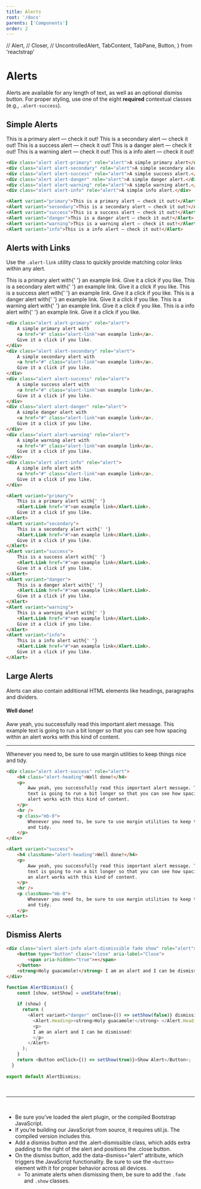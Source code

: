 ```yaml
---
title: Alerts
root: '/docs'
parents: ['Components']
order: 2
---
```


// Alert,
// Closer,
// UncontrolledAlert,
TabContent,
TabPane,
Button,
} from 'reactstrap'


# Alerts

Alerts are available for any length of text, as well as an optional dismiss button. For proper styling, use one of the eight **required** contextual classes (e.g., `.alert-success`).

## Simple Alerts


<ComponentPreview>
	<Alert variant="primary">This is a primary alert — check it out!</Alert>
	<Alert variant="secondary">This is a secondary alert — check it out!</Alert>
	<Alert variant="success">This is a success alert — check it out!</Alert>
	<Alert variant="danger">This is a danger alert — check it out!</Alert>
	<Alert variant="warning">This is a warning alert — check it out!</Alert>
	<Alert variant="info">This is a info alert — check it out!</Alert>
</ComponentPreview>

<CodePreview>
<HtmlCodeBlock>


```html
<div class="alert alert-primary" role="alert">A simple primary alert</div>
<div class="alert alert-secondary" role="alert">A simple secondary alert.</div>
<div class="alert alert-success" role="alert">A simple success alert.</div>
<div class="alert alert-danger" role="alert">A simple danger alert.</div>
<div class="alert alert-warning" role="alert">A simple warning alert.</div>
<div class="alert alert-info" role="alert">A simple info alert.</div>
```

</HtmlCodeBlock>
<ReactCodeBlock>

```html
<Alert variant="primary">This is a primary alert — check it out!</Alert>
<Alert variant="secondary">This is a secondary alert — check it out!</Alert>
<Alert variant="success">This is a success alert — check it out!</Alert>
<Alert variant="danger">This is a danger alert — check it out!</Alert>
<Alert variant="warning">This is a warning alert — check it out!</Alert>
<Alert variant="info">This is a info alert — check it out!</Alert>
```

</ReactCodeBlock>
</CodePreview>

## Alerts with Links

Use the `.alert-link` utility class to quickly provide matching color links within any alert.

<ComponentPreview>
	<Alert variant="primary">
		This is a primary alert with{' '}
		<Alert.Link href="#">an example link</Alert.Link>.
		Give it a click if you like.
	</Alert>
	<Alert variant="secondary">
		This is a secondary alert with{' '}
		<Alert.Link href="#">an example link</Alert.Link>.
		Give it a click if you like.
	</Alert>
	<Alert variant="success">
		This is a success alert with{' '}
		<Alert.Link href="#">an example link</Alert.Link>.
		Give it a click if you like.
	</Alert>
	<Alert variant="danger">
		This is a danger alert with{' '}
		<Alert.Link href="#">an example link</Alert.Link>.
		Give it a click if you like.
	</Alert>
	<Alert variant="warning">
		This is a warning alert with{' '}
		<Alert.Link href="#">an example link</Alert.Link>.
		Give it a click if you like.
	</Alert>
	<Alert variant="info">
		This is a info alert with{' '}
		<Alert.Link href="#">an example link</Alert.Link>.
		Give it a click if you like.
	</Alert>
</ComponentPreview>


<CodePreview>
<HtmlCodeBlock>

```html
<div class="alert alert-primary" role="alert">
	A simple primary alert with
	<a href="#" class="alert-link">an example link</a>.
	Give it a click if you like.
</div>
<div class="alert alert-secondary" role="alert">
	A simple secondary alert with
	<a href="#" class="alert-link">an example link</a>.
	Give it a click if you like.
</div>
<div class="alert alert-success" role="alert">
	A simple success alert with
	<a href="#" class="alert-link">an example link</a>.
	Give it a click if you like.
</div>
<div class="alert alert-danger" role="alert">
	A simple danger alert with 
	<a href="#" class="alert-link">an example link</a>.
	Give it a click if you like.
</div>
<div class="alert alert-warning" role="alert">
	A simple warning alert with
	<a href="#" class="alert-link">an example link</a>.
	Give it a click if you like.
</div>
<div class="alert alert-info" role="alert">
	A simple info alert with 
	<a href="#" class="alert-link">an example link</a>.
	Give it a click if you like.
</div>
```

</HtmlCodeBlock>
<ReactCodeBlock>

```html
<Alert variant="primary">
	This is a primary alert with{' '}
	<Alert.Link href="#">an example link</Alert.Link>.
	Give it a click if you like.
</Alert>
<Alert variant="secondary">
	This is a secondary alert with{' '}
	<Alert.Link href="#">an example link</Alert.Link>.
	Give it a click if you like.
</Alert>
<Alert variant="success">
	This is a success alert with{' '}
	<Alert.Link href="#">an example link</Alert.Link>.
	Give it a click if you like.
</Alert>
<Alert variant="danger">
	This is a danger alert with{' '}
	<Alert.Link href="#">an example link</Alert.Link>.
	Give it a click if you like.
</Alert>
<Alert variant="warning">
	This is a warning alert with{' '}
	<Alert.Link href="#">an example link</Alert.Link>.
	Give it a click if you like.
</Alert>
<Alert variant="info">
	This is a info alert with{' '}
	<Alert.Link href="#">an example link</Alert.Link>.
	Give it a click if you like.
</Alert>
```

</ReactCodeBlock>
</CodePreview>

## Large Alerts

Alerts can also contain additional HTML elements like headings, paragraphs and dividers.

<ComponentPreview>
	<Alert variant="success">
		<h4 className="alert-heading">Well done!</h4>
		<p>
			Aww yeah, you successfully read this important alert message. This example
			text is going to run a bit longer so that you can see how spacing within
			an alert works with this kind of content.
		</p>
		<hr />
		<p className="mb-0">
			Whenever you need to, be sure to use margin utilities to keep things nice
			and tidy.
		</p>
	</Alert>
</ComponentPreview>


<CodePreview>
<HtmlCodeBlock>


```html
<div class="alert alert-success" role="alert">
	<h4 class="alert-heading">Well done!</h4>
	<p>
		Aww yeah, you successfully read this important alert message. This example
		text is going to run a bit longer so that you can see how spacing within an
		alert works with this kind of content.
	</p>
	<hr />
	<p class="mb-0">
		Whenever you need to, be sure to use margin utilities to keep things nice
		and tidy.
	</p>
</div>
```

</HtmlCodeBlock>
<ReactCodeBlock>

```html
<Alert variant="success">
	<h4 className="alert-heading">Well done!</h4>
	<p>
		Aww yeah, you successfully read this important alert message. This example
		text is going to run a bit longer so that you can see how spacing within
		an alert works with this kind of content.
	</p>
	<hr />
	<p className="mb-0">
		Whenever you need to, be sure to use margin utilities to keep things nice
		and tidy.
	</p>
</Alert>
```

</ReactCodeBlock>
</CodePreview>


## Dismiss Alerts

<ComponentPreview>
	<AlertDismiss />
</ComponentPreview>

<CodePreview>
<HtmlCodeBlock>


```html
<div class="alert alert-info alert-dismissible fade show" role="alert">
	<button type="button" class="close" aria-label="Close">
		<span aria-hidden="true">×</span>
	</button>
	<strong>Holy guacamole!</strong> I am an alert and I can be dismissed!
</div>
```

</HtmlCodeBlock>
<ReactCodeBlock>

```JavaScript
function AlertDismiss() {
    const [show, setShow] = useState(true);
  
    if (show) {
      return (
        <Alert variant="danger" onClose={() => setShow(false)} dismissible>
          <Alert.Heading><strong>Holy guacamole!</strong> </Alert.Heading>
          <p>
          I am an alert and I can be dismissed!
          </p>
        </Alert>
      );
    }
    return <Button onClick={() => setShow(true)}>Show Alert</Button>;
  }
  
export default AlertDismiss;
```

</ReactCodeBlock>
</CodePreview>

<br />

---

<br />

- Be sure you’ve loaded the alert plugin, or the compiled Bootstrap JavaScript.
- If you’re building our JavaScript from source, it requires util.js. The compiled version includes this.
- Add a dismiss button and the .alert-dismissible class, which adds extra padding to the right of the alert and positions the .close button.
- On the dismiss button, add the data-dismiss="alert" attribute, which triggers the JavaScript functionality. Be sure to use the `<button>` element with it for proper behavior across all devices.
	- To animate alerts when dismissing them, be sure to add the `.fade` and `.show` classes.